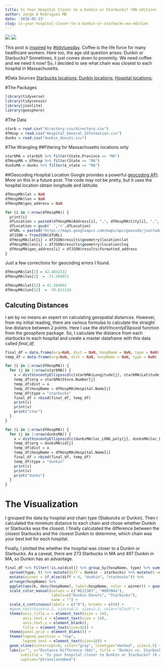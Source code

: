 ```yaml
---
title: Is Your Hospital Closer to a Dunkin or Starbucks? (MA edition)
author: Jorge A Rodriguez MD
date: '2018-05-13'
slug: is-your-hospital-closer-to-a-dunkin-or-starbucks-ma-edition
---
```

![](hops_2.png)
![](hops_1.png)

This post is [inspired](https://twitter.com/thomas_mock) by [#tidytuesday](https://github.com/rfordatascience/tidytuesday/blob/master/README.md). Coffee is the life force for many healthcare workers. Here too, the age old question arises: Dunkin or Starbucks? Sometimes, it just comes down to proximity. We need coffee and we need it now! So, I decided to see what chain was closest to each hospital in Massachusetts.

#Data Sources
[Starbucks locations:](https://www.kaggle.com/starbucks/store-locations)
[Dunkin locations:](http://www.odditysoftware.com/download/download.php?filename=dunkin-donuts.zip)
[Hospital locations:](https://data.medicare.gov/Hospital-Compare/Hospital-General-Information/xubh-q36u)

#The Packages
```r
library(tidyverse)
library(tidycensus)
library(jsonlite)
library(geosphere)
```

#The Data
```r
starb = read.csv("directory.csv/directory.csv")
dfHosp = read.csv("Hospital_General_Information.csv")
dunks = read.csv("dunkin_donuts.csv")
```

#The Wrangling
##Filtering for Massachusetts locations only 
```r
starbMA = starbUS %>% filter(State.Province == "MA")
dfHospMA = dfHosp %>% filter(State == "MA")
dunksMA = dunks %>% filter(e_state == "MA")
```


##Geocoding Hospital Location 
Google provides a powerful [geocoding API](https://developers.google.com/maps/documentation/geocoding/start). More on this in a future post. The code may not be pretty, but it uses the hospital location obtain longitude and latitude. 
```r
dfHospMA$lat = NaN
dfHospMA$lon = NaN
dfHospMA$geo_address = NaN

for (i in 1:nrow(dfHospMA)) {
  print(i)
  dfLocation = paste0(dfHospMA$Address[i], ",", dfHospMA$City[i], ",", dfHospMA$State[i])
  dfLocation = gsub(' ','+',dfLocation)
  dfURL = paste0("https://maps.googleapis.com/maps/api/geocode/json?address=",dfLocation,"&key=",api_key)
  dfJSON = fromJSON(dfURL)
  dfHospMA$lat[i] = dfJSON$results$geometry$location$lat
  dfHospMA$lon[i] = dfJSON$results$geometry$location$lng
  dfHospMA$geo_address[i] = dfJSON$results$formatted_address
}
```
Just a few corrections for geocoding errors I found.
```r
dfHospMA$lat[2] = 42.4842322
dfHospMA$lon[2]  = -71.204072

dfHospMA$lat[52] = 41.564962
dfHospMA$lon[52]  = -70.621126
```

## Calcuting Distances
I am by no means an expert on calculating geospatial distances. However, from my initial reading, there are various formulas to calculate the straight line distance between 2 points. Here I use the *distVincentyEllipsoid* function from the *geosphere* package. So, I calculate the distance from each starbucks to each hospital and create a master dataframe with this data called *final_df*. 
```r
final_df = data.frame(org=NaN, dist = NaN, hospName = NaN, type = NaN)
temp_df = data.frame(org=NaN, dist = NaN, hospName = NaN, type = NaN)

for (i in 1:nrow(dfHospMA)) {
  for (j in 1:nrow(starbMA)) {
    x = distVincentyEllipsoid(c(starbMA$Longitude[j], starbMA$Latitude[j]), c(dfHospMA$lon[i], dfHospMA$lat[i]))
    temp_df$org = starbMA$Store.Number[j]
    temp_df$dist = x
    temp_df$hospName = dfHospMA$Hospital.Name[i]
    temp_df$type = "starbucks"
    final_df = rbind(final_df, temp_df) 
    print(i)
    print(x)
    print("star")
  }
}

for (i in 1:nrow(dfHospMA)) {
  for (j in 1:nrow(dunksMA)) {
    x = distVincentyEllipsoid(c(dunksMA$loc_LONG_poly[j], dunksMA$loc_LAT_poly[j]), c(dfHospMA$lon[i], dfHospMA$lat[i]))
    temp_df$org = dunksMA$id[j]
    temp_df$dist = x
    temp_df$hospName = dfHospMA$Hospital.Name[i]
    final_df = rbind(final_df, temp_df) 
    temp_df$type = "dunkin"
    print(i)
    print(x)
    print("dunks")
  }
}
```


# The Visualization
I grouped the data by hospital and chain type (Staburcks or Dunkin). Then I calculated the minimum distance to each chain and chose whether Dunkin or Starbucks was the closest. I finally calcutated the difference between the closest Starbucks and the closest Dunkin to determine, which chain was your best bet for each hospital. 

Finally, I plotted the whether the hospital was closer to a Dunkin or Starbucks. As a caveat, there are 273 Starbucks in MA and 497 Dunkin in MA, so Dunkin has an advantage.
```r
final_df %>% filter(!is.na(dist)) %>% group_by(hospName, type) %>% summarize(t = min(dist)) %>% 
  spread(type, t) %>% mutate(diff = dunkin - starbucks) %>% mutate(k =diff/1000) %>%
  mutate(winner = if_else(diff < 0, "dunkin", "starbucks")) %>% 
  arrange(hospName) %>% 
  ggplot(aes(k, desc(hospName), label=hospName, color = winner)) + geom_point(size=2.5) + theme_minimal() + 
  scale_color_manual(values = c("#E11383", "#00704a"), 
                     labels=c("Dunkin Donuts", "Starbucks"), 
                     name = "") +
  scale_x_continuous(labels = c("0"), breaks = c(0)) +
  #geom_text(hjust=1.1, vjust=0.2, size=2.2, color="black") +
  theme(axis.title.x = element_text(size = 14), 
        axis.text.x = element_text(size = 14), 
        axis.text.y = element_blank(), 
        title = element_text(size=16)) +
  theme(panel.grid = element_blank()) +
  theme(legend.position = "top",
        legend.text = element_text(size=18)) +
  geom_vline(xintercept=0, color="gray", linetype="dashed", size=1.5) +
  labs(y="", x="Distance Difference (km)", title = "Dunkin vs. Starbucks: Hospital Edition (MA)", 
       subtitle = "Is your hospital closer to Dunkin or Starbucks? (0 = equidistant | Each point represents a hospital)", 
       caption="@translatedmed") 
```



